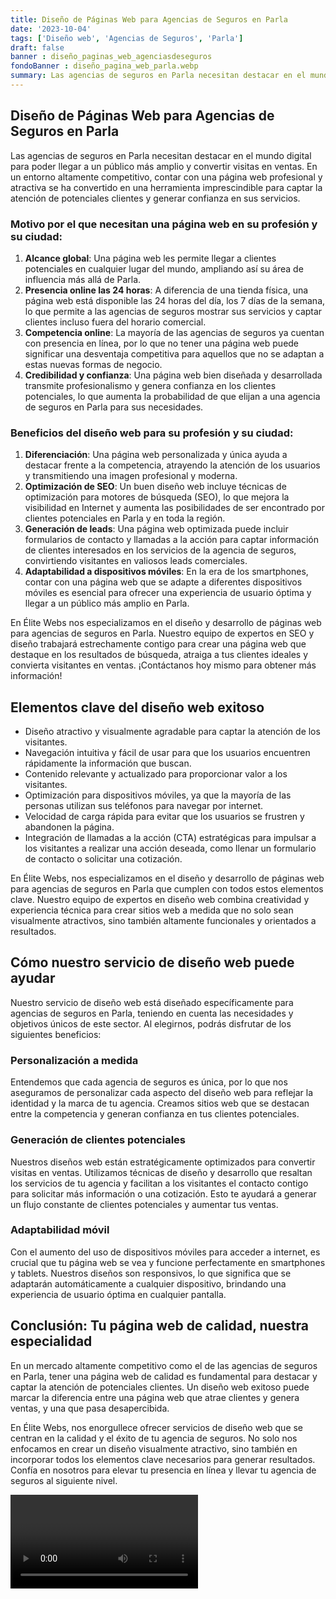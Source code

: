 ```yaml
---
title: Diseño de Páginas Web para Agencias de Seguros en Parla
date: '2023-10-04'
tags: ['Diseño web', 'Agencias de Seguros', 'Parla']
draft: false
banner : diseño_paginas_web_agenciasdeseguros
fondoBanner : diseño_pagina_web_parla.webp
summary: Las agencias de seguros en Parla necesitan destacar en el mundo digital para poder llegar a un público más amplio y convertir visitas en ventas. En un entorno altamente competitivo, contar con una página web profesional y atractiva se ha convertido en una herramienta imprescindible para captar la atención de potenciales clientes y generar confianza en sus servicios.
---
```


## Diseño de Páginas Web para Agencias de Seguros en Parla

Las agencias de seguros en Parla necesitan destacar en el mundo digital para poder llegar a un público más amplio y convertir visitas en ventas. En un entorno altamente competitivo, contar con una página web profesional y atractiva se ha convertido en una herramienta imprescindible para captar la atención de potenciales clientes y generar confianza en sus servicios.

### Motivo por el que necesitan una página web en su profesión y su ciudad:

1. **Alcance global**: Una página web les permite llegar a clientes potenciales en cualquier lugar del mundo, ampliando así su área de influencia más allá de Parla.
2. **Presencia online las 24 horas**: A diferencia de una tienda física, una página web está disponible las 24 horas del día, los 7 días de la semana, lo que permite a las agencias de seguros mostrar sus servicios y captar clientes incluso fuera del horario comercial.
3. **Competencia online**: La mayoría de las agencias de seguros ya cuentan con presencia en línea, por lo que no tener una página web puede significar una desventaja competitiva para aquellos que no se adaptan a estas nuevas formas de negocio.
4. **Credibilidad y confianza**: Una página web bien diseñada y desarrollada transmite profesionalismo y genera confianza en los clientes potenciales, lo que aumenta la probabilidad de que elijan a una agencia de seguros en Parla para sus necesidades.

### Beneficios del diseño web para su profesión y su ciudad:

1. **Diferenciación**: Una página web personalizada y única ayuda a destacar frente a la competencia, atrayendo la atención de los usuarios y transmitiendo una imagen profesional y moderna.
2. **Optimización de SEO**: Un buen diseño web incluye técnicas de optimización para motores de búsqueda (SEO), lo que mejora la visibilidad en Internet y aumenta las posibilidades de ser encontrado por clientes potenciales en Parla y en toda la región.
3. **Generación de leads**: Una página web optimizada puede incluir formularios de contacto y llamadas a la acción para captar información de clientes interesados en los servicios de la agencia de seguros, convirtiendo visitantes en valiosos leads comerciales.
4. **Adaptabilidad a dispositivos móviles**: En la era de los smartphones, contar con una página web que se adapte a diferentes dispositivos móviles es esencial para ofrecer una experiencia de usuario óptima y llegar a un público más amplio en Parla.

En Élite Webs nos especializamos en el diseño y desarrollo de páginas web para agencias de seguros en Parla. Nuestro equipo de expertos en SEO y diseño trabajará estrechamente contigo para crear una página web que destaque en los resultados de búsqueda, atraiga a tus clientes ideales y convierta visitantes en ventas. ¡Contáctanos hoy mismo para obtener más información!

<GifSeo />

<Cta />

## Elementos clave del diseño web exitoso

- Diseño atractivo y visualmente agradable para captar la atención de los visitantes.
- Navegación intuitiva y fácil de usar para que los usuarios encuentren rápidamente la información que buscan.
- Contenido relevante y actualizado para proporcionar valor a los visitantes.
- Optimización para dispositivos móviles, ya que la mayoría de las personas utilizan sus teléfonos para navegar por internet.
- Velocidad de carga rápida para evitar que los usuarios se frustren y abandonen la página.
- Integración de llamadas a la acción (CTA) estratégicas para impulsar a los visitantes a realizar una acción deseada, como llenar un formulario de contacto o solicitar una cotización.

En Élite Webs, nos especializamos en el diseño y desarrollo de páginas web para agencias de seguros en Parla que cumplen con todos estos elementos clave. Nuestro equipo de expertos en diseño web combina creatividad y experiencia técnica para crear sitios web a medida que no solo sean visualmente atractivos, sino también altamente funcionales y orientados a resultados.

## Cómo nuestro servicio de diseño web puede ayudar

Nuestro servicio de diseño web está diseñado específicamente para agencias de seguros en Parla, teniendo en cuenta las necesidades y objetivos únicos de este sector. Al elegirnos, podrás disfrutar de los siguientes beneficios:

### Personalización a medida

Entendemos que cada agencia de seguros es única, por lo que nos aseguramos de personalizar cada aspecto del diseño web para reflejar la identidad y la marca de tu agencia. Creamos sitios web que se destacan entre la competencia y generan confianza en tus clientes potenciales.

### Generación de clientes potenciales

Nuestros diseños web están estratégicamente optimizados para convertir visitas en ventas. Utilizamos técnicas de diseño y desarrollo que resaltan los servicios de tu agencia y facilitan a los visitantes el contacto contigo para solicitar más información o una cotización. Esto te ayudará a generar un flujo constante de clientes potenciales y aumentar tus ventas.

### Adaptabilidad móvil

Con el aumento del uso de dispositivos móviles para acceder a internet, es crucial que tu página web se vea y funcione perfectamente en smartphones y tablets. Nuestros diseños son responsivos, lo que significa que se adaptarán automáticamente a cualquier dispositivo, brindando una experiencia de usuario óptima en cualquier pantalla.

## Conclusión: Tu página web de calidad, nuestra especialidad

En un mercado altamente competitivo como el de las agencias de seguros en Parla, tener una página web de calidad es fundamental para destacar y captar la atención de potenciales clientes. Un diseño web exitoso puede marcar la diferencia entre una página web que atrae clientes y genera ventas, y una que pasa desapercibida.

En Élite Webs, nos enorgullece ofrecer servicios de diseño web que se centran en la calidad y el éxito de tu agencia de seguros. No solo nos enfocamos en crear un diseño visualmente atractivo, sino también en incorporar todos los elementos clave necesarios para generar resultados. Confía en nosotros para elevar tu presencia en línea y llevar tu agencia de seguros al siguiente nivel.

<Video />

<CtaBot job='Agencias de Seguros' city='Parla'/>

<Gmaps query='Parla+españa+maps' />